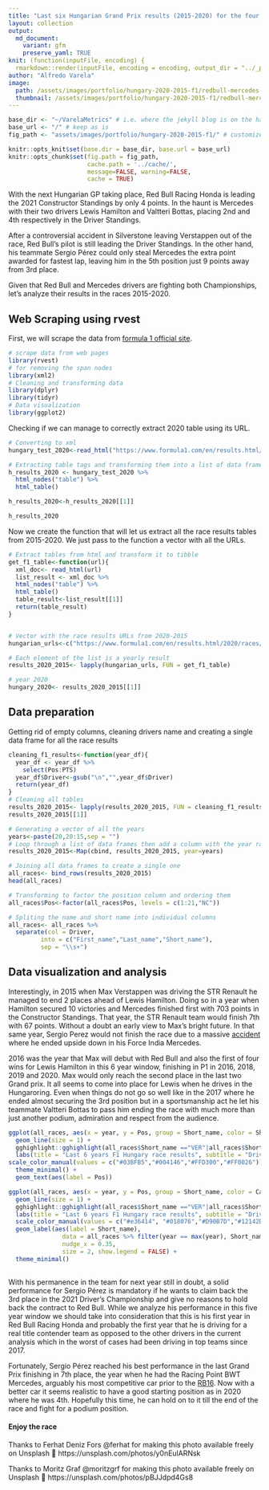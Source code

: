 ```yaml
---
title: "Last six Hungarian Grand Prix results (2015-2020) for the four drivers in the teams leading the Constructor Standings."
layout: collection
output:
  md_document:
    variant: gfm
    preserve_yaml: TRUE
knit: (function(inputFile, encoding) {
  rmarkdown::render(inputFile, encoding = encoding, output_dir = "../_portfolio") })
author: "Alfredo Varela"
image:
  path: /assets/images/portfolio/hungary-2020-2015-f1/redbull-mercedes-rvest.png
  thumbnail: /assets/images/portfolio/hungary-2020-2015-f1/redbull-mercedes-rvest.png
---
```


```r
base_dir <- "~/VarelaMetrics" # i.e. where the jekyll blog is on the hard drive.
base_url <- "/" # keep as is
fig_path <- "assets/images/portfolio/hungary-2020-2015-f1/" # customize to heart's content, I 'spose.

knitr::opts_knit$set(base.dir = base_dir, base.url = base_url)
knitr::opts_chunk$set(fig.path = fig_path,
                      cache.path = '../cache/',
                      message=FALSE, warning=FALSE,
                      cache = TRUE) 
```

With the next Hungarian GP taking place, Red Bull Racing Honda is leading the 2021 Constructor Standings by only 4 points. In the haunt is Mercedes with their two drivers Lewis Hamilton and Valtteri Bottas, placing 2nd and 4th respectively in the Driver Standings. 

After a controversial  accident in Silverstone leaving Verstappen out of the race, Red Bull's pilot is still leading the Driver Standings. In the other hand, his teammate Sergio Pérez could only steal Mercedes the extra point awarded for fastest lap, leaving him in the 5th position just 9 points away from 3rd place. 

Given that Red Bull and Mercedes drivers are fighting both Championships, let's analyze their results in the races 2015-2020.

## Web Scraping using rvest

First, we will scrape the data from [formula 1 official site](https://www.formula1.com/en.html). 

```r
# scrape data from web pages 
library(rvest)
# for removing the span nodes
library(xml2)
# Cleaning and transforming data
library(dplyr)
library(tidyr)
# Data visualization 
library(ggplot2)
```

Checking if we can manage to correctly extract 2020 table using its URL.

```r
# Converting to xml
hungary_test_2020<-read_html("https://www.formula1.com/en/results.html/2020/races/1047/hungary/race-result.html")

# Extracting table tags and transforming them into a list of data frames  
h_results_2020 <- hungary_test_2020 %>% 
  html_nodes("table") %>%
  html_table()

h_results_2020<-h_results_2020[[1]]

h_results_2020
```

Now we create the function that will let us extract all the race results tables from 2015-2020. We just pass to the function a vector with all the URLs.

```r
# Extract tables from html and transform it to tibble 
get_f1_table<-function(url){
  xml_doc<- read_html(url)
  list_result <- xml_doc %>% 
  html_nodes("table") %>%
  html_table()
  table_result<-list_result[[1]]
  return(table_result)  
}


# Vector with the race results URLs from 2020-2015
hungarian_urls<-c("https://www.formula1.com/en/results.html/2020/races/1047/hungary/race-result.html","https://www.formula1.com/en/results.html/2019/races/1011/hungary/race-result.html","https://www.formula1.com/en/results.html/2018/races/990/hungary/race-result.html","https://www.formula1.com/en/results.html/2017/races/969/hungary/race-result.html","https://www.formula1.com/en/results.html/2016/races/947/hungary/race-result.html","https://www.formula1.com/en/results.html/2015/races/927/hungary/race-result.html")

# Each element of the list is a yearly result
results_2020_2015<- lapply(hungarian_urls, FUN = get_f1_table)

# year 2020 
hungary_2020<- results_2020_2015[[1]]

```

## Data preparation 

Getting rid of empty columns, cleaning drivers name and creating a single data frame for all the race results 

```r
cleaning_f1_results<-function(year_df){
  year_df <- year_df %>% 
    select(Pos:PTS)
  year_df$Driver<-gsub("\n","",year_df$Driver)
  return(year_df)
}
# Cleaning all tables
results_2020_2015<- lapply(results_2020_2015, FUN = cleaning_f1_results)
results_2020_2015[[1]]

# Generating a vector of all the years
years<-paste(20,20:15,sep = "")
# Loop through a list of data frames then add a column with the year raced for each data frame 
results_2020_2015<-Map(cbind, results_2020_2015, year=years)

# Joining all data frames to create a single one
all_races<- bind_rows(results_2020_2015)
head(all_races)
```

```r
# Transforming to factor the position column and ordering them 
all_races$Pos<-factor(all_races$Pos, levels = c(1:21,"NC"))

# Spliting the name and short name into individual columns 
all_races<- all_races %>%  
  separate(col = Driver,
         into = c("First_name","Last_name","Short_name"),
         sep = "\\s+")
```

## Data visualization and analysis 

Interestingly, in 2015 when Max Verstappen was driving the STR Renault he managed to end 2 places ahead of Lewis Hamilton. Doing so in a year when Hamilton secured 10 victories and Mercedes finished first with 703 points in the Constructor Standings. That year, the STR Renault team would finish 7th with 67 points. Without a doubt an early view to Max's bright future. In that same year, Sergio Perez would not finish the race due to a massive [accident](https://www.youtube.com/watch?v=GxLztchb138) where he ended upside down in his Force India Mercedes. 

2016 was the year that Max will debut with Red Bull and also the first of four wins for Lewis Hamilton in this 6 year window, finishing in P1 in 2016, 2018, 2019 and 2020. Max would only reach the second place in the last two Grand prix. It all seems to come into place for Lewis when he drives in the Hungaroring. Even when things do not go so well like in the 2017 where he ended almost securing the 3rd position but in a sportsmanship act he let his teammate Valtteri Bottas to pass him ending the race with much more than just another podium, admiration and respect from the audience.

```r
ggplot(all_races, aes(x = year, y = Pos, group = Short_name, color = Short_name)) +
  geom_line(size = 1) +
  gghighlight::gghighlight(all_races$Short_name =="VER"|all_races$Short_name=="HAM"|all_races$Short_name=="PER"|all_races$Short_name=="BOT") +
  labs(title = "Last 6 years F1 Hungary race results", subtitle = "Drivers from teams leading the 2021 Constructor Standings are shown.", x = "Year", y = "Position",caption = "Created by Alfredo Varela Vega @VarelaMetrics using data from formula1.com") + 
scale_color_manual(values = c("#03BFB5","#004146","#FFD300","#FF0026")) +
  theme_minimal() +
  geom_text(aes(label = Pos)) 
```



```r
ggplot(all_races, aes(x = year, y = Pos, group = Short_name, color = Car)) +
  geom_line(size = 1) +
  gghighlight::gghighlight(all_races$Short_name =="VER"|all_races$Short_name=="HAM"|all_races$Short_name=="PER"|all_races$Short_name=="BOT", use_direct_label = FALSE) +
  labs(title = "Last 6 years F1 Hungary race results", subtitle = "Drivers from teams leading the 2021 Constructor Standings are shown with the color corresponding to the car they were driving in that year.", x = "Year", y = "Position", caption = "Created by Alfredo Varela Vega @VarelaMetrics using data from formula1.com") + 
  scale_color_manual(values = c("#e36414", "#018076","#D90B7D","#12142D","#1B2B5A","#a74204","#52B6D6")) +
  geom_label(aes(label = Short_name),
               data = all_races %>% filter(year == max(year), Short_name == "PER"| Short_name == "HAM"| Short_name == "VER"| Short_name == "BOT"),
               nudge_x = 0.35,
               size = 2, show.legend = FALSE) + 
  theme_minimal()
   
```

With his permanence in the team for next year still in doubt, a solid performance for Sergio Pérez is mandatory if he wants to claim back the 3rd place in the 2021 Driver's Championship and give no reasons to hold back the contract to Red Bull. While we analyze his performance in this five year window we should take into consideration that this is his first year in Red Bull Racing Honda and probably the first year that he is driving for a real title contender team as opposed to the other drivers in the current analysis which in the worst of cases had been driving in top teams since 2017. 

Fortunately, Sergio Pérez reached his best performance in the last Grand Prix finishing in 7th place, the year when he had the Racing Point BWT Mercedes, arguably his most competitive car prior to the [RB16](https://www.redbull.com/int-es/redbullracing/cars). Now with a better car it seems realistic to have a good starting position as in 2020 where he was 4th. Hopefully this time, he can hold on to it till the end of the race and fight for a podium position.

#### Enjoy the race

Thanks to Ferhat Deniz Fors @ferhat for making this photo available freely on Unsplash 🎁
https://unsplash.com/photos/y0nEulARNsk 

Thanks to Moritz Graf @moritzgrf for making this photo available freely on Unsplash 🎁
https://unsplash.com/photos/pBJJdpd4Gs8 
